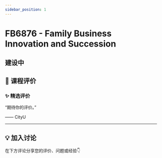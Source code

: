 ```yaml
---
sidebar_position: 1
---
```



# FB6876 - Family Business Innovation and Succession

## 建设中

## **💬 课程评价**

### ✨ **精选评价**
<div className={commentStyles.commentBox}>
    <p className={commentStyles.commentText}>
        “期待你的评价。”
    </p>
    <p className={commentStyles.commentAuthor}>—— CityU</p>
</div>

---

## **💡 加入讨论**

在下方评论分享您的评价、问题或经验👇
<Utterances />

